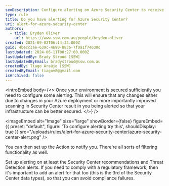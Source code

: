 ```yaml
---
seoDescription: Configure alerting on Azure Security Center to receive notifications of changes and potential security threats, ensuring your infrastructure remains secure
type: rule
title: Do you have alerting for Azure Security Center?
uri: alert-for-azure-security-center
authors:
  - title: Bryden Oliver
    url: https://www.ssw.com.au/people/bryden-oliver
created: 2021-09-02T06:14:34.000Z
guid: 4becc3ae-639c-4690-8836-7f0a1f74630d
lastUpdated: 2024-06-11T00:27:00.000Z
lastUpdatedBy: Brady Stroud [SSW]
lastUpdatedByEmail: bradystroud@ssw.com.au
createdBy: Tiago Araújo [SSW]
createdByEmail: tiagov8@gmail.com
isArchived: false
---
```


<introEmbed
  body={<>
Once your environment is secured sufficiently you need to configure some alerting.
This will ensure that any changes either due to changes in your Azure deployment or more importantly improved scanning in Security Center result in you being alerted so that your infrastructure can be better secured.
  </>}
/>

<imageEmbed
  alt="Image"
  size="large"
  showBorder={false}
  figureEmbed={{
    preset: "default",
    figure: 'To configure alerting try this',
    shouldDisplay: true
  }}
  src="/uploads/rules/alert-for-azure-security-center/azure-security-center-alert.png"
/>

You can then set up the Action to notify you. There're all sorts of filtering functionality as well.

Set up alerting on at least the Security Center recommendations and Threat Detection alerts. If you need to comply with a regulatory framework, then it's important to add an alert for that too (this is the 3rd of the Security Center data types), so that you can avoid compliance failures.
